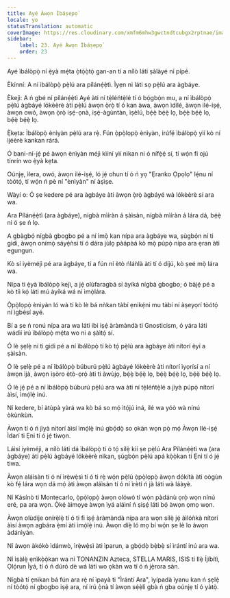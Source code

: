 ```yaml
---
title: Ayé Àwọn Ìbáṣepọ̀
locale: yo
statusTranslation: automatic
coverImage: https://res.cloudinary.com/xmfm6mhw3gwctndtcubgx2rptnae/image/upload/v1740468922/small_cover_tratado_de_psicologia_revolucionaria_a4c0dca4e0.webp
sidebar:
    label: 23. Ayé Àwọn Ìbáṣepọ̀
    order: 23
---
```

Ayé ìbálòpọ̀ ní ẹ̀yà mẹ́ta ọ̀tọ̀ọ̀tọ̀ gan-an tí a nílò láti ṣàlàyé ní pípé.

Èkínní: A ní ìbálòpọ̀ pẹ̀lú ara pílánẹ́ẹ̀tì. Ìyẹn ni láti sọ pẹ̀lú ara àgbáye.

Èkejì: A ń gbé ní pílánẹ́ẹ̀tì Ayé àti ní tẹ̀léńtẹ̀lé tí ó bọ́gbọ́n mu, a ní ìbálòpọ̀ pẹ̀lú àgbáyé lókèèrè àti pẹ̀lú àwọn ọ̀rọ̀ tí ó kan àwa, àwọn ìdílé, àwọn ilé-iṣẹ́, àwọn owó, àwọn ọ̀rọ̀ iṣẹ́-ọnà, iṣẹ́-àgùntàn, ìṣèlú, bẹ́ẹ̀ bẹ́ẹ̀ lọ, bẹ́ẹ̀ bẹ́ẹ̀ lọ, bẹ́ẹ̀ bẹ́ẹ̀ lọ.

Ẹ̀kẹta: Ìbálòpọ̀ ènìyàn pẹ̀lú ara rẹ̀. Fún ọ̀pọ̀lọpọ̀ ènìyàn, irúfẹ́ ìbálòpọ̀ yìí kò ní ìjéèrè kankan rárá.

Ó bani-ní-jẹ́ pé àwọn ènìyàn méjì kìíní yìí nìkan ni ó nífẹ̀ẹ́ sí, tí wọ́n fi ojú tínrín wo ẹ̀yà kẹta.

Oúnjẹ, ìlera, owó, àwọn ilé-iṣẹ́, ló jẹ́ ohun tí ó ń yọ "Ẹranko Ọpọlọ" lẹ́nu ní tòótọ́, tí wọ́n ń pè ní "ènìyàn" ní àṣìṣe.

Wàyí o: Ó ṣe kedere pé ara àgbáye àti àwọn ọ̀rọ̀ àgbáyé wà lókèèrè sí ara wa.

Ara Pílánẹ́ẹ̀tì (ara àgbáye), nígbà mìíràn á ṣàìsàn, nígbà mìíràn á lára dá, bẹ́ẹ̀ ni ó ṣe ń lọ.

A gbàgbọ́ nígbà gbogbo pé a ní ìmọ̀ kan nípa ara àgbáye wa, ṣùgbọ́n ní ti gidi, àwọn onímọ̀ sáyẹ́ǹsì tí ó dára jùlọ pàápàá kò mọ̀ púpọ̀ nípa ara ẹran àti egungun.

Kò sí iyèméjì pé ara àgbáye, tí a fún ní ètò ńláǹlà àti tí ó díjú, kò ṣeé mọ̀ lára wa.

Nípa ti ẹ̀yà ìbálòpọ̀ kejì, a jẹ́ olùfaragbá sí àyíká nígbà gbogbo; ó bàjẹ́ pé a kò tíì kọ́ láti mú àyíká wá ní ìmọ̀lára.

Ọ̀pọ̀lọpọ̀ ènìyàn ló wà tí kò lè bá nǹkan tàbí ẹnikẹ́ni mu tàbí ní àṣeyọrí tòótọ́ ní ìgbésí ayé.

Bí a ṣe ń ronú nípa ara wa láti ibi iṣẹ́ àràmàndà ti Gnosticism, ó yára láti wádìí irú ìbálòpọ̀ mẹ́ta wo ni a ṣàìtọ́ sí.

Ó lè ṣẹlẹ̀ ní ti gidi pé a ní ìbálòpọ̀ tí kò tọ́ pẹ̀lú ara àgbáye àti nítorí èyí a ṣàìsàn.

Ó lè ṣẹlẹ̀ pé a ní ìbálòpọ̀ búburú pẹ̀lú àgbáyé lókèèrè àti nítorí ìyọrísí a ní àwọn ìjà, àwọn ìṣòro ètò-ọrọ̀ àti ti àwùjọ, bẹ́ẹ̀ bẹ́ẹ̀ lọ, bẹ́ẹ̀ bẹ́ẹ̀ lọ, bẹ́ẹ̀ bẹ́ẹ̀ lọ.

Ó lè jẹ́ pé a ní ìbálòpọ̀ búburú pẹ̀lú ara wa àti ní tẹ̀léńtẹ̀lé a jìyà púpọ̀ nítorí àìsí, ìmọ́lẹ̀ inú.

Ní kedere, bí àtùpà yàrá wa kò bá so mọ́ ìtọ́jú iná, ilé wa yóò wà nínú òkùnkùn.

Àwọn tí ó ń jìyà nítorí àìsí ìmọ́lẹ̀ inú gbọ́dọ̀ so ọkàn wọn pọ̀ mọ́ Àwọn Ilé-iṣẹ́ Ìdarí ti Ẹni tí ó jẹ́ tiwọn.

Láìsí iyèméjì, a nílò láti dá ìbálòpọ̀ tí ó tọ́ sílẹ̀ kìí ṣe pẹ̀lú Ara Pílánẹ́ẹ̀tì wa (ara àgbáye) àti pẹ̀lú àgbáyé lókèèrè nìkan, ṣùgbọ́n pẹ̀lú apá kọ̀ọ̀kan ti Ẹni tí ó jẹ́ tiwa.

Àwọn aláìsàn tí ó ní ìrẹ̀wẹ̀sì tí ó ti rẹ̀ wọ́n pẹ̀lú ọ̀pọ̀lọpọ̀ àwọn dókítà àti oògùn kò fẹ́ lára wọn dá mọ́ àti àwọn aláìsàn tí ó ní ìrètí ń jà láti wà láàyè.

Ní Kásínò ti Montecarlo, ọ̀pọ̀lọpọ̀ àwọn olówó tí wọ́n pàdánù ọrọ̀ wọn nínú eré, pa ara wọn. Ọ̀kẹ́ àìmọye àwọn ìyá aláìní ń ṣiṣẹ́ láti bọ́ àwọn ọmọ wọn.

Àwọn olùdíje onírẹ̀lẹ̀ tí ó ti fi iṣẹ́ àràmàndà nípa ara wọn sílẹ̀ jẹ́ àìlóǹkà nítorí àìsí àwọn agbára ẹ̀mí àti ìmọ́lẹ̀ inú. Àwọn díẹ̀ ló mọ bí wọ́n ṣe lè lo àwọn àdánìyàn.

Ní àwọn àkókò ìdánwò, ìrẹ̀wẹ̀sì àti ìparun, a gbọ́dọ̀ bẹ̀bẹ̀ sí ìrántí inú ara wa.

Ní ìsàlẹ̀ ẹnìkọ̀ọ̀kan wa ni TONANZIN Azteca, STELLA MARIS, ISIS ti Ilẹ̀ Íjíbítì, Ọlọ́run Ìyá, tí ó ń dúró dè wá láti wo ọkàn wa tí ó ń jẹ̀rora sàn.

Nígbà tí ẹnìkan bá fún ara rẹ̀ ní ìpayà ti "Ìrántí Ara", ìyípadà ìyanu kan ń ṣẹlẹ̀ ní tòótọ́ ní gbogbo iṣẹ́ ara, ní irú ọ̀nà tí àwọn sẹ́ẹ̀lì gbà ń gba oúnjẹ tí ó yàtọ̀.
